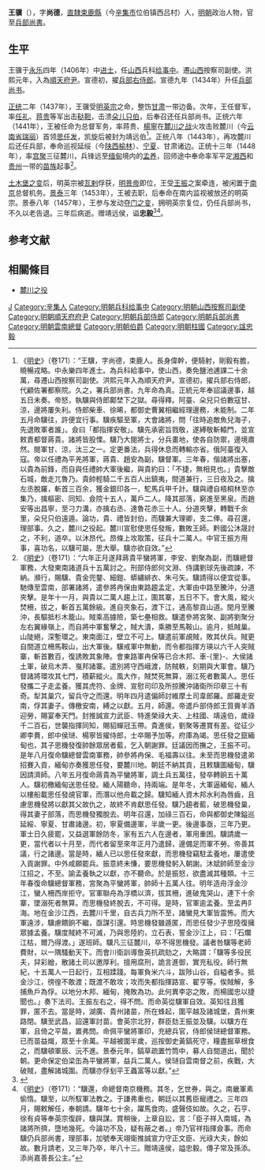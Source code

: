 {{Otheruses|other=名为王尚德的其他人物|王尚德}}

'''王骥'''（{{bd|1378年||1460年||W王}}），字'''尚德'''，[[北直隸|直隸]][[束鹿縣|束鹿縣]]（今[[辛集市|辛集市]]位伯镇西吕村）人，[[明朝|明朝]]政治人物，官至[[兵部尚書|兵部尚書]]。

== 生平 ==
王骥于[[永乐_(明朝)|永乐]]四年（1406年）中[[进士|进士]]，任[[山西|山西]]兵科[[给事中|给事中]]。遷[[山西|山西]]按察司副使。洪熙元年，入為[[順天府尹|順天府尹]]。宣德初，擢[[兵部右侍郎|兵部右侍郎]]。宣德九年（1434年）升任[[兵部尚书|兵部尚书]]。

[[正统_(年号)|正统]]二年（1437年），王骥受[[明英宗|明英宗]]之命，整饬[[甘肃|甘肃]]一带边备。次年，王任督军，率[[任礼|任礼]]、[[蒋贵|蒋贵]]等军出击[[鞑靼|鞑靼]]，击溃[[朵儿只伯|朵儿只伯]]，后奉召还任兵部尚书。正统六年（1441年），王被任命为总督军务，率蒋贵、[[楊寧_(明朝)|楊寧]]在[[麓川之战|麓川之战]]火攻击败麓川（今[[云南省|云南省]][[瑞丽|瑞丽]]）首领[[思任发|思任发]]，凯旋后被封为靖远伯<ref>《[[明史|明史]]》（卷171）：“王驥，字尚德，束鹿人。長身偉幹，便騎射，剛毅有膽，曉暢戎略。中永樂四年進士。為兵科給事中，使山西，奏免鹽池逋課二十余萬，尋遷山西按察司副使。洪熙元年入為順天府尹。宣德初，擢兵部右侍郎，代顧佐署都察院。久之，署兵部尚書。九年命為真。正統元年奉詔議邊事，越五日未奏。帝怒，執驥與侍郎鄺埜下之獄。尋得釋。阿臺、朵兒只伯數寇甘、涼，邊將屢失利。侍郎柴車、徐晞，都御史曹翼相繼經理邊務，未能制。二年五月命驥往，許便宜行事。驥疾驅至軍，大會諸將，問「往時追敵魚兒海子，先退敗軍者誰」。僉曰「都指揮安敬」。驥先承密旨戮敬，遂縛敬斬轅門，並宣敕責都督蔣貴。諸將皆股慄。驥乃大閱將士，分兵畫地，使各自防禦，邊境肅然。閱軍甘、涼，汰三之一。定更番法，兵得休息而轉輸亦省。俄阿臺復入寇。帝以任禮為平羌將軍，蔣貴、趙安為副，驥督軍。三年春，偕諸將出塞，以貴為前鋒，而自與任禮帥大軍後繼，與貴約曰：「不捷，無相見也。」貴擊敵石城，敵走兀魯乃。貴帥輕騎二千五百人出鎮夷，間道兼行，三日夜及之。擒左丞脫羅，斬首三百余，獲金銀印各一，駝馬兵甲千計。驥與禮自梧桐林至亦集乃，擒樞密、同知、僉院十五人，萬戶二人。降其部落，窮進至黑泉。而趙安等出昌寧，至刁力溝，亦擒右丞、達魯花赤三十人。分道夾擊，轉戰千余里，朵兒只伯遠遁。論功，貴、禮皆封伯，而驥兼大理卿，支二俸。尋召還，理部事。久之，麓川之役起。麓川宣慰使思任發叛，數敗王師。黔國公沐晟討之，不利，道卒。以沐昂代。昂條上攻取策，征兵十二萬人。中官王振方用事，喜功名，以驥可屬，思大舉。驥亦欲自效。”</ref>。正统八年（1443年），再攻麓川后还任兵部，奉命巡视延绥（今[[陕西|陕西]][[榆林|榆林]]）、[[宁夏|宁夏]]、甘肃诸边。正统十三年（1448年），率[[宫聚|宫聚]]三征麓川，兵锋远至[[缅甸|缅甸]]境内的[[孟养|孟养]]，回师途中奉命率军平定[[湘西|湘西]]和[[贵州|贵州]]一带的[[苗族|苗族]]起事<ref>《[[明史|明史]]》（卷171）：“六年正月遂拜蔣貴平蠻將軍，李安、劉聚為副，而驥總督軍務，大發東南諸道兵十五萬討之。刑部侍郎何文淵、侍講劉球先後疏諫，不納。瀕行，賜驥、貴金兜鍪、細鎧、蟒繡緋衣、朱弓矢。驥請得以便宜從事。馳傳至雲南，部署諸將，遣參將冉保由東路趨孟定，大軍由中路至騰沖，分道夾擊。是年十一月，與貴以二萬人趨上江，圍其寨，五日不下。會大風，縱火焚柵，拔之，斬首五萬餘級。進自夾象石，渡下江，通高黎貢山道。閏月至騰沖，長驅抵杉木籠山。賊乘高據險，築七壘相救。驥遣參將宮聚、副將劉聚分左右翼緣嶺上，而自將中軍奮擊之，賊大潰，乘勝至馬鞍山。逾月，抵賊巢。山陡絕，深塹環之。東南面江，壁立不可上。驥遣前軍覘賊，敗其伏兵。賊更自間道立柵馬鞍山，出大軍後。驥戒軍中無動，而令都指揮方瑛以六千人突賊寨，斬首數百，復誘敗其象陣。會東路軍冉保等已合木邦、車-{里}-、大侯諸土軍，破烏木弄、戛邦諸寨。遣別將守西峨渡，防賊軼，刻期與大軍會。驥乃督諸將環攻其七門，積薪縱火。風大作，賊焚死無算，溺江死者數萬人。思任發攜二子走孟養。獲其虎符、金牌、宣慰司印及所掠騰沖諸衛所印章三十有奇。犁其巢穴，留兵守之而還。明年四月遣偏師討維摩土司韋郎羅。郎羅走安南，俘其妻子。傳檄安南，縛之以獻。五月，師還。帝遣戶部侍郎王質賫羊酒迎勞，賜宴奉天門。封推誠宣力武臣、特進榮祿大夫、上柱國、靖遠伯，歲祿千二百石，世襲指揮同知，賜貂蟬冠玉帶。貴進侯，劉聚等遷賞有差。從征少卿李蕡，郎中侯琎、楊寧皆擢侍郎，士卒賜予加等。府庫為竭。思任發之竄緬甸也，其子思機發復帥餘眾居者藍，乞入朝謝罪。廷議因而撫之，王振不可。是年八月復命驥總督雲南軍務，帥參將冉保、毛福壽以往。未至而思機發遣弟招賽入貢，緬甸亦奏獲思任發，要麓川地。朝廷不納其貢，且敕驥圖緬甸，驥因請濟師。八年五月復命蔣貴為平蠻將軍，調土兵五萬往，發卒轉餉五十萬人。驥初檄緬甸送思任發。緬人陽聽命，持兩端。是年冬，大軍逼緬甸，緬人以樓船載思任發覘官軍，而潛以他舟載之歸。驥知緬人資木邦水利為唇齒，且慮思機發將以獻其父故仇之，故終不肯獻思任發。驥乃趨者藍，破思機發巢，得其妻子部落，而思機發獨脫去。明年召還，加祿三百石，命與都御史陳鎰巡延綏、寧夏、甘肅諸邊。初，寧夏備邊軍，半歲一更。後邊事亟，三年乃更。軍士日久疲罷，又益選軍餘防冬，家有五六人在邊者，軍用重困。驥請歲一更，當代者以十月至，而代者留至來年正月乃遣歸，邊備足而軍不勞。帝善其議，行之諸邊。當是時，緬人已以思任發來獻，而思機發竊駐孟養地，屢遣使入貢謝罪。中外咸願罷兵。振意終未慊，要思機發躬入朝謝。沐斌帥師至金沙江招之，不至。諭孟養執之以獻，亦不聽命。於是振怒，欲盡滅其種類。十三年春復命驥總督軍務，宮聚為平蠻將軍，帥師十五萬人往。明年造舟浮金沙江，蠻人柵西岸拒守。官軍聯舟為浮橋以濟，拔其柵，進破鬼哭山，連下十余寨，墜溺死者無算。而思機發終脫去，不可得。是時，官軍逾孟養。至孟冉阝海。地在金沙江西，去麓川千里，自古兵力所不至，諸蠻見大軍皆震怖。而大軍遠涉，驥慮饋餉不繼，亟謀引還。時思機發雖遁匿，而思任發少子思陸復擁眾據孟養。驥度賊終不可滅，乃與思陸約，立石表，誓金沙江上，曰：「石爛江枯，爾乃得渡。」遂班師。驥凡三征麓川，卒不得思機發。議者咎驥等老師費財，以一隅騷動天下。而會川衛訓導詹英抗疏劾之，大略謂：「驥等多役民夫，舁彩繒，散諸土司以邀厚利。擅用腐刑，詭言進御，實充私役。師行無紀，十五萬人一日起行，互相蹂踐。每軍負米六斗，跋陟山谷，自縊者多。抵金沙江，徬徨不敢渡；既渡不敢攻；攻而失都指揮路宣、翟亨等。俟賊解，多捕魚戶為俘。以地分木邦、緬甸，掩敗為功。此何異李宓之敗，而楊國忠以捷聞也。」奏下法司。王振左右之，得不問。而命英從驥軍自效。英知往且獲罪，匿不去。當是時，湖廣、貴州諸苗，所在蜂起，圍平越及諸城堡，貴州東路閉。驥至武昌，詔還軍討苗。會英宗北狩，群臣劾王振並及驥。以驥方在軍，且倚之平苗，置弗問。命佩平蠻將軍印，充總兵官，侍郎侯琎總督軍務。已而苗益熾，眾至十余萬。平越被圍半歲，巡按御史黃鎬死守，糧盡掘草根食之，而驥頓軍辰、沅不進。景泰元年，鎬草疏置竹筒中，募人自間道出，聞於朝。更命保定伯梁缶為平蠻將軍，益兵二萬人。侯琎自雲南督之前，疾戰，大破賊，盡解諸城圍。而驥亦俘刬平王蟲富等以獻。”</ref>。

[[土木堡之变|土木堡之变]]后，明英宗被[[瓦剌|瓦剌]]俘获，[[明景帝|明景帝]]即位，王受[[王振|王振]]之案牵连，被闲置于[[南京|南京]]总督机务。[[景泰_(明朝)|景泰]]三年（1453年），王被去职，后奉命在南内监视被放还的明英宗。景泰八年（1457年），王参与发动[[夺门之变|夺门之变]]，拥明英宗复位，仍任兵部尚书，不久以老告退。三年后病逝。赠靖远侯，谥'''忠毅'''<ref>{{cite book | language = zh-hans | author = 潘荣胜 | coauthors =  | title = 《明清进士录》 | url =  | date = 2006年 | location =  | publisher = [[中华书局|中华书局]] | id =  | isbn = 9787101043501 | pages = 28页 }}</ref><ref>《[[明史|明史]]》（卷171）：“驥還，命總督南京機務。其冬，乞世券，與之。南畿軍素偷惰。驥至，以所馭軍法教之。于謙弗重也，朝廷以其舊臣寵禮之。三年四月，賜敕解任，奉朝請。驥年七十余，躍馬食肉，盛聲伎如故。久之，石亨、徐有貞等奉英宗復辟，驥與謀。賞稍後，上章自訟，言：「臣子祥入南城，為諸將所擠，墮地幾死。今論功不及，疑有蔽之者。」帝乃官祥指揮僉事。而命驥仍兵部尚書，理部事，加號奉天翊衛推誠宣力守正文臣、光祿大夫，餘如故。數月請老，又三年乃卒，年八十三。贈靖遠侯，謚忠毅。傳子常及孫添。添尚嘉善長公主。”</ref>。

==参考文献==
{{wikisource|明史/卷171}}
{{Reflist}}

==相關條目 ==
*[[麓川之役|麓川之役]]

{{start box}}
{{s-off}}
{{succession box|[[于谦|于谦]]|[[陈汝言|陈汝言]]|[[明朝兵部尚書|明朝兵部尚書]]|<small>景泰八年（1457年）</small>}}
{{end box}}

{{永樂四年丙戌科殿試金榜}}

{{Authority control}}

{{DEFAULTSORT:Wang王}}
[[Category:王姓|J]]
[[Category:辛集人|Category:辛集人]]
[[Category:明朝兵科给事中|Category:明朝兵科给事中]]
[[Category:明朝山西按察司副使|Category:明朝山西按察司副使]]
[[Category:明朝順天府府尹|Category:明朝順天府府尹]]
[[Category:明朝兵部侍郎|Category:明朝兵部侍郎]]
[[Category:明朝兵部尚書|Category:明朝兵部尚書]]
[[Category:明朝雲南總督|Category:明朝雲南總督]]
[[Category:明朝伯爵|Category:明朝伯爵]]
[[Category:明朝柱國|Category:明朝柱國]]
[[Category:諡忠毅|Category:諡忠毅]]